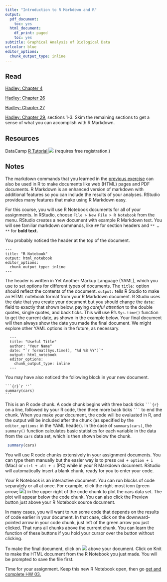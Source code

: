 ```yaml
---
title: "Introduction to R Markdown and R"
output:
  pdf_document:
    toc: yes
  html_document:
    df_print: paged
    toc: yes
subtitle: Graphical Analysis of Biological Data
urlcolor: blue
editor_options:
  chunk_output_type: inline
---
```


## Read

[Hadley: Chapter 4](http://r4ds.had.co.nz/workflow-basics.html)

[Hadley: Chapter 26](http://r4ds.had.co.nz/communicate-intro.html)

[Hadley: Chapter 27](http://r4ds.had.co.nz/r-markdown.html)

[Hadley: Chapter 29](http://r4ds.had.co.nz/r-markdown-formats.html), sections 1-3. Skim the remaining sections to get a sense of what you can accomplish with R Markdown.

## Resources

DataCamp [R Tutorial ![](../img/external.png)](https://www.datacamp.com/courses/free-introduction-to-r) (requires free registration.)

## Notes

The markdown commands that you learned in the [previous exercise](http://../hw/hw01.html) can also be used in R to make documents like web (HTML) pages and PDF documents. R Markdown is an enhanced version of markdown with additional features so you can include the results of your analyses. RStudio provides many features that make using R Markdown easy.

For this course, you will use R Notebook documents for all of your assignments. In RStudio, choose `File > New File > R Notebook` from the menu.  RStudio creates a new document with example R Markdown text. You will see familiar markdown commands, like `##` for section headers and `** … **` for **bold text.** 

You probably noticed the header at the top of the document. 

```
---
title: "R Notebook"
output: html_notebook
editor_options: 
  chunk_output_type: inline
---
```

The header is written in Yet Another Markup Language (YAML), which you use to set options for different types of documents. The `title:` option should reflect the contents of the document. `output:` tells R Studio to make an HTML notebook format from your R Markdown document. R Studio uses the date that you create your document but you should change the `date:` field to exactly that shown below, paying *careful attention* to the double quotes, single quotes, and back ticks. This will use R's `Sys.time()` function to get the current date, as shown in the example below. Your final document will then always show the date you made the final document. We might explore other YAML options in the future, as necessary.

```{eval=FALSE}
  ---
  title: "Useful Title"
  author: "Your Name"
  date: "`r format(Sys.time(), '%d %B %Y')`"
  output: html_notebook
  editor_options: 
    chunk_output_type: inline
  ---
```

You may have also noticed the following block in your new document.


<!--The following trick of enclosing a code chunk in 4 ticks to show
a complete code chunk is from:
https://yihui.name/en/2017/11/knitr-verbatim-code-chunk/ -->

````
```{r}`r ''` 
summary(cars)  
```
````

This is an R code chunk. A code chunk begins with three back ticks ` ```{r} ` on a line, followed by your R code, then three more back ticks ` ``` ` to end the chunk. When you make your document, the code will be evaluated in R, and the output will be included after the chunk (as specified by the `editor_options:` in the YAML header). In the case of `summary(cars)`, the `summary()` function calculates basic statistics for each variable in the data from the `cars` data set, which is then shown below the chunk.


```r
 summary(cars)
```

You will use R code chunks extensively in your assignment documents.  You can type them manually but the easier way is to press `cmd + option + i` (Mac) or `ctrl + alt + i` (PC) while in your R Markdown document. RStudio will automatically insert a blank chunk, ready for you to enter your code.

Your R Notebook is an interactive document. You can run blocks of code separately or all at once. For example, click the right-most icon (green arrow; ![](../img/run_chunk_arrow.png)) in the upper right of the code chunk to plot the cars data set. The plot will appear below the code chunk. You can also click the Preview button just above your R Notebook source document.

In many cases, you will want to run some code that depends on the results of code earlier in your document. In that case, click on the downward-pointed arrow in your code chunk, just left of the green arrow you just clicked. That runs all chunks above the current chunk. You can learn the function of these buttons if you hold your cursor over the button without clicking. 

To make the final document, click on ![](../img/knit_button.png) above your document. Click on Knit to make the HTML document from the R Notebook you just made. You will be prompted to save the file first. 

Time for your assignment. Keep this new R Notebook open, then go [get and complete HW 03.](../assignments/hw03/hw03.html)

